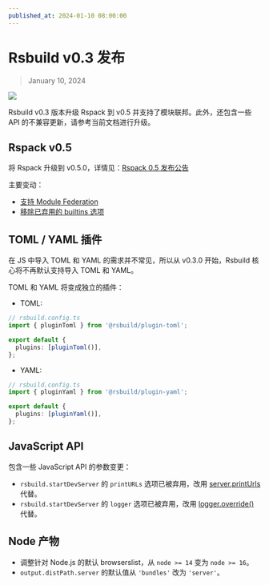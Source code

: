 ```yaml
---
published_at: 2024-01-10 08:00:00
---
```


# Rsbuild v0.3 发布

> January 10, 2024

![](https://lf3-static.bytednsdoc.com/obj/eden-cn/rjhwzy/ljhwZthlaukjlkulzlp/rsbuild/Rsbuild-release-0-3.png)

Rsbuild v0.3 版本升级 Rspack 到 v0.5 并支持了模块联邦。此外，还包含一些 API 的不兼容更新，请参考当前文档进行升级。

## Rspack v0.5

将 Rspack 升级到 v0.5.0，详情见：[Rspack 0.5 发布公告](https://rspack.dev/zh/blog/announcing-0.5)

主要变动：

- [支持 Module Federation](https://rspack.dev/zh/blog/module-federation-added-to-rspack)
- [移除已弃用的 builtins 选项](https://rspack.dev/zh/blog/announcing-0.5#%E7%A7%BB%E9%99%A4%E5%B7%B2%E5%BC%83%E7%94%A8%E7%9A%84-builtins-options)

## TOML / YAML 插件

在 JS 中导入 TOML 和 YAML 的需求并不常见，所以从 v0.3.0 开始，Rsbuild 核心将不再默认支持导入 TOML 和 YAML。

TOML 和 YAML 将变成独立的插件：

- TOML:

```ts
// rsbuild.config.ts
import { pluginToml } from '@rsbuild/plugin-toml';

export default {
  plugins: [pluginToml()],
};
```

- YAML:

```ts
// rsbuild.config.ts
import { pluginYaml } from '@rsbuild/plugin-yaml';

export default {
  plugins: [pluginYaml()],
};
```

## JavaScript API

包含一些 JavaScript API 的参数变更：

- `rsbuild.startDevServer` 的 `printURLs` 选项已被弃用，改用 [server.printUrls](/config/server/print-urls) 代替。
- `rsbuild.startDevServer` 的 `logger` 选项已被弃用，改用 [logger.override()](/api/javascript-api/core#logger) 代替。

## Node 产物

- 调整针对 Node.js 的默认 browserslist，从 `node >= 14` 变为 `node >= 16`。
- `output.distPath.server` 的默认值从 `'bundles'` 改为 `'server'`。
